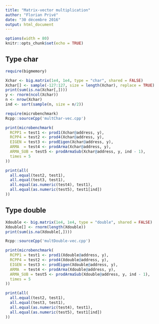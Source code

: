 ```yaml
---
title: "Matrix-vector multiplication"
author: "Florian Privé"
date: "30 décembre 2016"
output: html_document
---
```


```r
options(width = 80)
knitr::opts_chunk$set(echo = TRUE)
```

## Type char

```r
require(bigmemory)

Xchar <- big.matrix(1e4, 1e4, type = "char", shared = FALSE)
Xchar[] <- sample(-127:127, size = length(Xchar), replace = TRUE)
print(sum(is.na(Xchar[,])))
y <- rnorm(ncol(Xchar))
n <- nrow(Xchar)
ind <- sort(sample(n, size = n/2))
```

```r
require(microbenchmark)
Rcpp::sourceCpp('multChar-vec.cpp')

print(microbenchmark(
  RCPP1 = test1 <- prod1(Xchar@address, y),
  RCPP4 = test2 <- prod4(Xchar@address, y),
  EIGEN = test3 <- prodEigen(Xchar@address, y),
  ARMA  = test4 <- prodArma(Xchar@address, y),
  ARMA_SUB = test5 <- prodArmaSub(Xchar@address, y, ind - 1),
  times = 5
))

print(all(
  all.equal(test2, test1),
  all.equal(test3, test1),
  all.equal(as.numeric(test4), test1),
  all.equal(as.numeric(test5), test1[ind])
))
```

## Type double

```r
Xdouble <- big.matrix(1e4, 1e4, type = "double", shared = FALSE)
Xdouble[] <- rnorm(length(Xdouble))
print(sum(is.na(Xdouble[,])))
```

```r
Rcpp::sourceCpp('multDouble-vec.cpp')

print(microbenchmark(
  RCPP1 = test1 <- prod1(Xdouble@address, y),
  RCPP4 = test2 <- prod4(Xdouble@address, y),
  EIGEN = test3 <- prodEigen(Xdouble@address, y),
  ARMA  = test4 <- prodArma(Xdouble@address, y),
  ARMA_SUB = test5 <- prodArmaSub(Xdouble@address, y, ind - 1),
  times = 5
))

print(all(
  all.equal(test2, test1),
  all.equal(test3, test1),
  all.equal(as.numeric(test4), test1),
  all.equal(as.numeric(test5), test1[ind])
))
```

